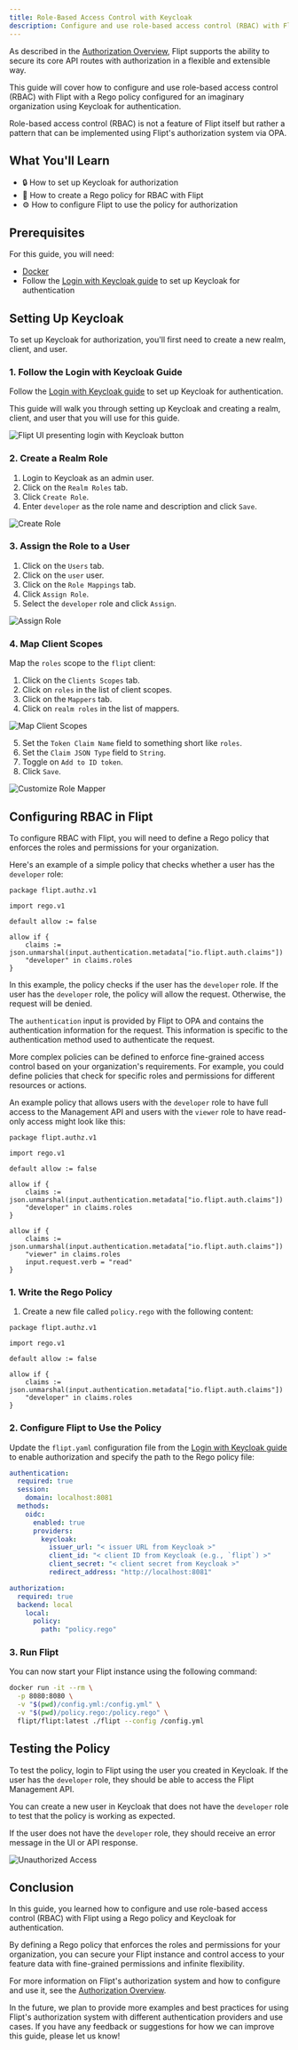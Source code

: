 ```yaml
---
title: Role-Based Access Control with Keycloak
description: Configure and use role-based access control (RBAC) with Flipt, Keycloak, and OPA.
---
```


As described in the [Authorization Overview](/v1/authorization/overview), Flipt supports the ability to secure its core API routes with authorization in a flexible and extensible way.

This guide will cover how to configure and use role-based access control (RBAC) with Flipt with a Rego policy configured for an imaginary organization using Keycloak for authentication.

<Note>
  Role-based access control (RBAC) is not a feature of Flipt itself but rather a
  pattern that can be implemented using Flipt's authorization system via OPA.
</Note>

## What You'll Learn

- 🔒 How to set up Keycloak for authorization
- 🔑 How to create a Rego policy for RBAC with Flipt
- ⚙️ How to configure Flipt to use the policy for authorization

## Prerequisites

For this guide, you will need:

- [Docker](https://www.docker.com/)
- Follow the [Login with Keycloak guide](/v1/guides/operation/authentication/login-with-keycloak) to set up Keycloak for authentication

## Setting Up Keycloak

To set up Keycloak for authorization, you'll first need to create a new realm, client, and user.

### 1. Follow the Login with Keycloak Guide

Follow the [Login with Keycloak guide](/v1/guides/operation/authentication/login-with-keycloak) to set up Keycloak for authentication.

This guide will walk you through setting up Keycloak and creating a realm, client, and user that you will use for this guide.

![Flipt UI presenting login with Keycloak button](/v1/images/guides/login-with-keycloak/login-with-keycloak.png)

### 2. Create a Realm Role

1. Login to Keycloak as an admin user.
1. Click on the `Realm Roles` tab.
1. Click `Create Role`.
1. Enter `developer` as the role name and description and click `Save`.

![Create Role](/v1/images/guides/rbac-with-keycloak/create-keycloak-role.png)

### 3. Assign the Role to a User

1. Click on the `Users` tab.
1. Click on the `user` user.
1. Click on the `Role Mappings` tab.
1. Click `Assign Role`.
1. Select the `developer` role and click `Assign`.

![Assign Role](/v1/images/guides/rbac-with-keycloak/assign-keycloak-role.png)

### 4. Map Client Scopes

Map the `roles` scope to the `flipt` client:

1. Click on the `Clients Scopes` tab.
1. Click on `roles` in the list of client scopes.
1. Click on the `Mappers` tab.
1. Click on `realm roles` in the list of mappers.

![Map Client Scopes](/v1/images/guides/rbac-with-keycloak/map-client-scopes.png)

5. Set the `Token Claim Name` field to something short like `roles`.
6. Set the `Claim JSON Type` field to `String`.
7. Toggle on `Add to ID token`.
8. Click `Save`.

![Customize Role Mapper](/v1/images/guides/rbac-with-keycloak/customize-role-mapper.png)

## Configuring RBAC in Flipt

To configure RBAC with Flipt, you will need to define a Rego policy that enforces the roles and permissions for your organization.

Here's an example of a simple policy that checks whether a user has the `developer` role:

```rego policy.rego
package flipt.authz.v1

import rego.v1

default allow := false

allow if {
    claims := json.unmarshal(input.authentication.metadata["io.flipt.auth.claims"])
    "developer" in claims.roles
}
```

In this example, the policy checks if the user has the `developer` role. If the user has the `developer` role, the policy will allow the request. Otherwise, the request will be denied.

The `authentication` input is provided by Flipt to OPA and contains the authentication information for the request. This information is specific to the authentication method used to authenticate the request.

More complex policies can be defined to enforce fine-grained access control based on your organization's requirements. For example, you could define policies that check for specific roles and permissions for different resources or actions.

An example policy that allows users with the `developer` role to have full access to the Management API and users with the `viewer` role to have read-only access might look like this:

```rego policy.rego
package flipt.authz.v1

import rego.v1

default allow := false

allow if {
    claims := json.unmarshal(input.authentication.metadata["io.flipt.auth.claims"])
    "developer" in claims.roles
}

allow if {
    claims := json.unmarshal(input.authentication.metadata["io.flipt.auth.claims"])
    "viewer" in claims.roles
    input.request.verb = "read"
}
```

### 1. Write the Rego Policy

1. Create a new file called `policy.rego` with the following content:

```rego policy.rego
package flipt.authz.v1

import rego.v1

default allow := false

allow if {
	claims := json.unmarshal(input.authentication.metadata["io.flipt.auth.claims"])
	"developer" in claims.roles
}
```

### 2. Configure Flipt to Use the Policy

Update the `flipt.yaml` configuration file from the [Login with Keycloak guide](/v1/guides/operation/authentication/login-with-keycloak) to enable authorization and specify the path to the Rego policy file:

```yaml flipt.yaml
authentication:
  required: true
  session:
    domain: localhost:8081
  methods:
    oidc:
      enabled: true
      providers:
        keycloak:
          issuer_url: "< issuer URL from Keycloak >"
          client_id: "< client ID from Keycloak (e.g., `flipt`) >"
          client_secret: "< client secret from Keycloak >"
          redirect_address: "http://localhost:8081"

authorization:
  required: true
  backend: local
    local:
      policy:
        path: "policy.rego"
```

### 3. Run Flipt

You can now start your Flipt instance using the following command:

```sh
docker run -it --rm \
  -p 8080:8080 \
  -v "$(pwd)/config.yml:/config.yml" \
  -v "$(pwd)/policy.rego:/policy.rego" \
  flipt/flipt:latest ./flipt --config /config.yml
```

## Testing the Policy

To test the policy, login to Flipt using the user you created in Keycloak. If the user has the `developer` role, they should be able to access the Flipt Management API.

You can create a new user in Keycloak that does not have the `developer` role to test that the policy is working as expected.

If the user does not have the `developer` role, they should receive an error message in the UI or API response.

![Unauthorized Access](/v1/images/guides/rbac-with-keycloak/unauthorized.png)

## Conclusion

In this guide, you learned how to configure and use role-based access control (RBAC) with Flipt using a Rego policy and Keycloak for authentication.

By defining a Rego policy that enforces the roles and permissions for your organization, you can secure your Flipt instance and control access to your feature data with fine-grained permissions and infinite flexibility.

For more information on Flipt's authorization system and how to configure and use it, see the [Authorization Overview](/v1/authorization/overview).

In the future, we plan to provide more examples and best practices for using Flipt's authorization system with different authentication providers and use cases. If you have any feedback or suggestions for how we can improve this guide, please let us know!
